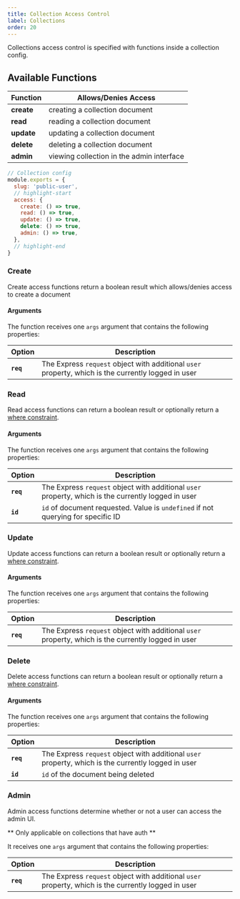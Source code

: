 ```yaml
---
title: Collection Access Control
label: Collections
order: 20
---
```


Collections access control is specified with functions inside a collection config.

## Available Functions

| Function     | Allows/Denies Access                      |
|--------------|-------------------------------------------|
| **create** | creating a collection document            |
| **read**   | reading a collection document             |
| **update** | updating a collection document            |
| **delete** | deleting a collection document            |
| **admin**  | viewing collection in the admin interface |

```js
// Collection config
module.exports = {
  slug: 'public-user',
  // highlight-start
  access: {
    create: () => true,
    read: () => true,
    update: () => true,
    delete: () => true,
    admin: () => true,
  },
  // highlight-end
}
```

### Create

Create access functions return a boolean result which allows/denies access to create a document

#### Arguments

The function receives one `args` argument that contains the following properties:

| Option    | Description                                                                                         |
|-----------|-----------------------------------------------------------------------------------------------------|
| **`req`** | The Express `request` object with additional `user` property, which is the currently logged in user |

### Read

Read access functions can return a boolean result or optionally return a [where constraint](/docs/queries/overview).

#### Arguments

The function receives one `args` argument that contains the following properties:

| Option    | Description                                                                                         |
|-----------|-----------------------------------------------------------------------------------------------------|
| **`req`** | The Express `request` object with additional `user` property, which is the currently logged in user |
| **`id`**  | `id` of document requested. Value is `undefined` if not querying for specific ID                    |

### Update

Update access functions can return a boolean result or optionally return a [where constraint](/docs/queries/overview).

#### Arguments

The function receives one `args` argument that contains the following properties:

| Option    | Description                                                                                         |
|-----------|-----------------------------------------------------------------------------------------------------|
| **`req`** | The Express `request` object with additional `user` property, which is the currently logged in user |

### Delete

Delete access functions can return a boolean result or optionally return a [where constraint](/docs/queries/overview).

#### Arguments

The function receives one `args` argument that contains the following properties:

| Option    | Description                                                                                         |
|-----------|-----------------------------------------------------------------------------------------------------|
| **`req`** | The Express `request` object with additional `user` property, which is the currently logged in user |
| **`id`**  | `id` of the document being deleted                                                                  |

### Admin

Admin access functions determine whether or not a user can access the admin UI.

** Only applicable on collections that have auth **

It receives one `args` argument that contains the following properties:

| Option    | Description                                                                                         |
|-----------|-----------------------------------------------------------------------------------------------------|
| **`req`** | The Express `request` object with additional `user` property, which is the currently logged in user |
